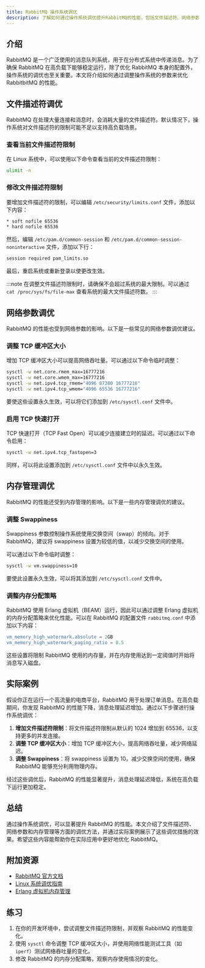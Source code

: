 ```yaml
---
title: RabbitMQ 操作系统调优
description: 了解如何通过操作系统调优提升RabbitMQ的性能，包括文件描述符、网络参数和内存管理等关键优化点。
---
```


## 介绍

RabbitMQ 是一个广泛使用的消息队列系统，用于在分布式系统中传递消息。为了确保 RabbitMQ 在高负载下能够稳定运行，除了优化 RabbitMQ 本身的配置外，操作系统的调优也至关重要。本文将介绍如何通过调整操作系统的参数来优化 RabbitbitMQ 的性能。

## 文件描述符调优

RabbitMQ 在处理大量连接和消息时，会消耗大量的文件描述符。默认情况下，操作系统对文件描述符的限制可能不足以支持高负载场景。

### 查看当前文件描述符限制

在 Linux 系统中，可以使用以下命令查看当前的文件描述符限制：

```bash
ulimit -n
```

### 修改文件描述符限制

要增加文件描述符的限制，可以编辑 `/etc/security/limits.conf` 文件，添加以下内容：

```bash
* soft nofile 65536
* hard nofile 65536
```

然后，编辑 `/etc/pam.d/common-session` 和 `/etc/pam.d/common-session-noninteractive` 文件，添加以下行：

```bash
session required pam_limits.so
```

最后，重启系统或重新登录以使更改生效。

:::note
在调整文件描述符限制时，请确保不会超过系统的最大限制。可以通过 `cat /proc/sys/fs/file-max` 查看系统的最大文件描述符数。
:::

## 网络参数调优

RabbitMQ 的性能也受到网络参数的影响。以下是一些常见的网络参数调优建议。

### 调整 TCP 缓冲区大小

增加 TCP 缓冲区大小可以提高网络吞吐量。可以通过以下命令临时调整：

```bash
sysctl -w net.core.rmem_max=16777216
sysctl -w net.core.wmem_max=16777216
sysctl -w net.ipv4.tcp_rmem="4096 87380 16777216"
sysctl -w net.ipv4.tcp_wmem="4096 65536 16777216"
```

要使这些设置永久生效，可以将它们添加到 `/etc/sysctl.conf` 文件中。

### 启用 TCP 快速打开

TCP 快速打开（TCP Fast Open）可以减少连接建立时的延迟。可以通过以下命令启用：

```bash
sysctl -w net.ipv4.tcp_fastopen=3
```

同样，可以将此设置添加到 `/etc/sysctl.conf` 文件中以永久生效。

## 内存管理调优

RabbitMQ 的性能还受到内存管理的影响。以下是一些内存管理调优的建议。

### 调整 Swappiness

Swappiness 参数控制操作系统使用交换空间（swap）的倾向。对于 RabbitMQ，建议将 swappiness 设置为较低的值，以减少交换空间的使用。

可以通过以下命令临时调整：

```bash
sysctl -w vm.swappiness=10
```

要使此设置永久生效，可以将其添加到 `/etc/sysctl.conf` 文件中。

### 调整内存分配策略

RabbitMQ 使用 Erlang 虚拟机（BEAM）运行，因此可以通过调整 Erlang 虚拟机的内存分配策略来优化性能。可以在 RabbitMQ 的配置文件 `rabbitmq.conf` 中添加以下内容：

```erlang
vm_memory_high_watermark.absolute = 2GB
vm_memory_high_watermark_paging_ratio = 0.5
```

这些设置将限制 RabbitMQ 使用的内存量，并在内存使用达到一定阈值时开始将消息写入磁盘。

## 实际案例

假设你正在运行一个高流量的电商平台，RabbitMQ 用于处理订单消息。在高负载期间，你发现 RabbitMQ 的性能下降，消息处理延迟增加。通过以下步骤进行操作系统调优：

1. **增加文件描述符限制**：将文件描述符限制从默认的 1024 增加到 65536，以支持更多的并发连接。
2. **调整 TCP 缓冲区大小**：增加 TCP 缓冲区大小，提高网络吞吐量，减少网络延迟。
3. **调整 Swappiness**：将 swappiness 设置为 10，减少交换空间的使用，确保 RabbitMQ 能够充分利用物理内存。

经过这些调优后，RabbitMQ 的性能显著提升，消息处理延迟降低，系统在高负载下运行更加稳定。

## 总结

通过操作系统调优，可以显著提升 RabbitMQ 的性能。本文介绍了文件描述符、网络参数和内存管理等方面的调优方法，并通过实际案例展示了这些调优措施的效果。希望这些内容能帮助你在实际应用中更好地优化 RabbitMQ。

## 附加资源

- [RabbitMQ 官方文档](https://www.rabbitmq.com/documentation.html)
- [Linux 系统调优指南](https://www.kernel.org/doc/html/latest/admin-guide/sysctl/index.html)
- [Erlang 虚拟机内存管理](https://erlang.org/doc/efficiency_guide/advanced.html)

## 练习

1. 在你的开发环境中，尝试调整文件描述符限制，并观察 RabbitMQ 的性能变化。
2. 使用 `sysctl` 命令调整 TCP 缓冲区大小，并使用网络性能测试工具（如 `iperf`）测试网络吞吐量的变化。
3. 修改 RabbitMQ 的内存分配策略，观察内存使用情况的变化。
